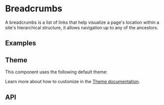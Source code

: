 
<Meta of={BreadcrumbStories} />

# Breadcrumbs
A breadcrumbs is a list of links that help visualize a page's location within a 
site's hierarchical structure, it allows navigation up to any of the ancestors.

## Examples
<ToggleCanvas of={BreadcrumbStories.Basic} storybook="components-layout-breadcrumbs--basic" />

## Theme
This component uses the following default theme:

<ThemeRender theme={breadcrumbsTheme} />

Learn more about how to customize in the [Theme documentation](/docs/theme/getting-started).

## API
<PropsTable name="Breadcrumbs" />

